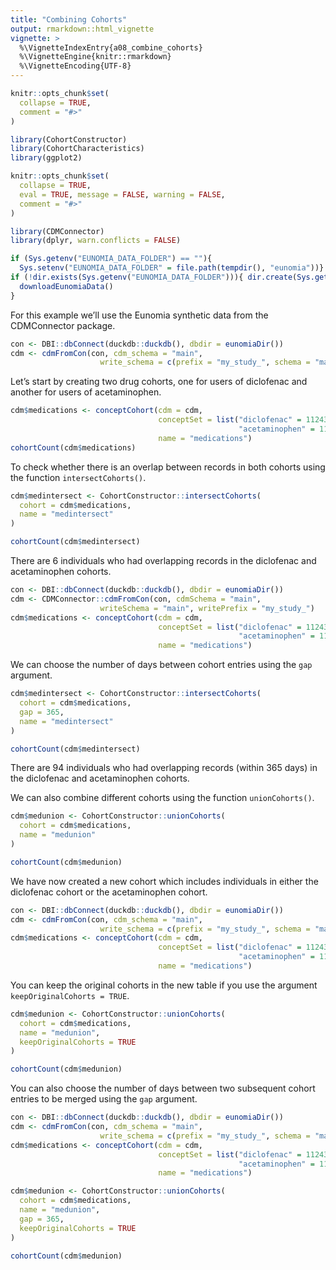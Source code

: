 ```yaml
---
title: "Combining Cohorts"
output: rmarkdown::html_vignette
vignette: >
  %\VignetteIndexEntry{a08_combine_cohorts}
  %\VignetteEngine{knitr::rmarkdown}
  %\VignetteEncoding{UTF-8}
---
```


```r
knitr::opts_chunk$set(
  collapse = TRUE,
  comment = "#>"
)
```

```r
library(CohortConstructor)
library(CohortCharacteristics)
library(ggplot2)
```

```r
knitr::opts_chunk$set(
  collapse = TRUE,
  eval = TRUE, message = FALSE, warning = FALSE,
  comment = "#>"
)

library(CDMConnector)
library(dplyr, warn.conflicts = FALSE)

if (Sys.getenv("EUNOMIA_DATA_FOLDER") == ""){
  Sys.setenv("EUNOMIA_DATA_FOLDER" = file.path(tempdir(), "eunomia"))}
if (!dir.exists(Sys.getenv("EUNOMIA_DATA_FOLDER"))){ dir.create(Sys.getenv("EUNOMIA_DATA_FOLDER"))
  downloadEunomiaData()  
}
```

For this example we'll use the Eunomia synthetic data from the CDMConnector package.

```r
con <- DBI::dbConnect(duckdb::duckdb(), dbdir = eunomiaDir())
cdm <- cdmFromCon(con, cdm_schema = "main", 
                    write_schema = c(prefix = "my_study_", schema = "main"))
```

Let's start by creating two drug cohorts, one for users of diclofenac and another for users of acetaminophen.

```r
cdm$medications <- conceptCohort(cdm = cdm, 
                                 conceptSet = list("diclofenac" = 1124300,
                                                   "acetaminophen" = 1127433), 
                                 name = "medications")
cohortCount(cdm$medications)
```

To check whether there is an overlap between records in both cohorts using the function `intersectCohorts()`.  

```r
cdm$medintersect <- CohortConstructor::intersectCohorts(
  cohort = cdm$medications,
  name = "medintersect"
)

cohortCount(cdm$medintersect)
```
There are 6 individuals who had overlapping records in the diclofenac and acetaminophen cohorts.

```r
con <- DBI::dbConnect(duckdb::duckdb(), dbdir = eunomiaDir())
cdm <- CDMConnector::cdmFromCon(con, cdmSchema = "main", 
                    writeSchema = "main", writePrefix = "my_study_")
cdm$medications <- conceptCohort(cdm = cdm, 
                                 conceptSet = list("diclofenac" = 1124300,
                                                   "acetaminophen" = 1127433), 
                                 name = "medications")
```

We can choose the number of days between cohort entries using the `gap` argument.

```r
cdm$medintersect <- CohortConstructor::intersectCohorts(
  cohort = cdm$medications,
  gap = 365,
  name = "medintersect"
)

cohortCount(cdm$medintersect)
```
There are 94 individuals who had overlapping records (within 365 days) in the diclofenac and acetaminophen cohorts.

We can also combine different cohorts using the function `unionCohorts()`.

```r
cdm$medunion <- CohortConstructor::unionCohorts(
  cohort = cdm$medications,
  name = "medunion"
)

cohortCount(cdm$medunion)
```
We have now created a new cohort which includes individuals in either the diclofenac cohort or the acetaminophen cohort. 

```r
con <- DBI::dbConnect(duckdb::duckdb(), dbdir = eunomiaDir())
cdm <- cdmFromCon(con, cdm_schema = "main", 
                    write_schema = c(prefix = "my_study_", schema = "main"))
cdm$medications <- conceptCohort(cdm = cdm, 
                                 conceptSet = list("diclofenac" = 1124300,
                                                   "acetaminophen" = 1127433), 
                                 name = "medications")
```

You can keep the original cohorts in the new table if you use the argument `keepOriginalCohorts = TRUE`.
```r
cdm$medunion <- CohortConstructor::unionCohorts(
  cohort = cdm$medications,
  name = "medunion",
  keepOriginalCohorts = TRUE
)

cohortCount(cdm$medunion)
```

You can also choose the number of days between two subsequent cohort entries to be merged using the `gap` argument.

```r
con <- DBI::dbConnect(duckdb::duckdb(), dbdir = eunomiaDir())
cdm <- cdmFromCon(con, cdm_schema = "main", 
                    write_schema = c(prefix = "my_study_", schema = "main"))
cdm$medications <- conceptCohort(cdm = cdm, 
                                 conceptSet = list("diclofenac" = 1124300,
                                                   "acetaminophen" = 1127433), 
                                 name = "medications")
```

```r
cdm$medunion <- CohortConstructor::unionCohorts(
  cohort = cdm$medications,
  name = "medunion",
  gap = 365,
  keepOriginalCohorts = TRUE
)

cohortCount(cdm$medunion)
```
